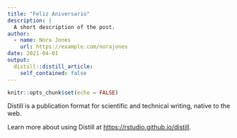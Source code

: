 ```yaml
---
title: "Feliz Aniversario"
description: |
  A short description of the post.
author:
  - name: Nora Jones
    url: https://example.com/norajones
date: 2021-04-01
output:
  distill::distill_article:
    self_contained: false
---
```



```r
knitr::opts_chunk$set(echo = FALSE)
```

Distill is a publication format for scientific and technical writing, native to the web.

Learn more about using Distill at <https://rstudio.github.io/distill>.


